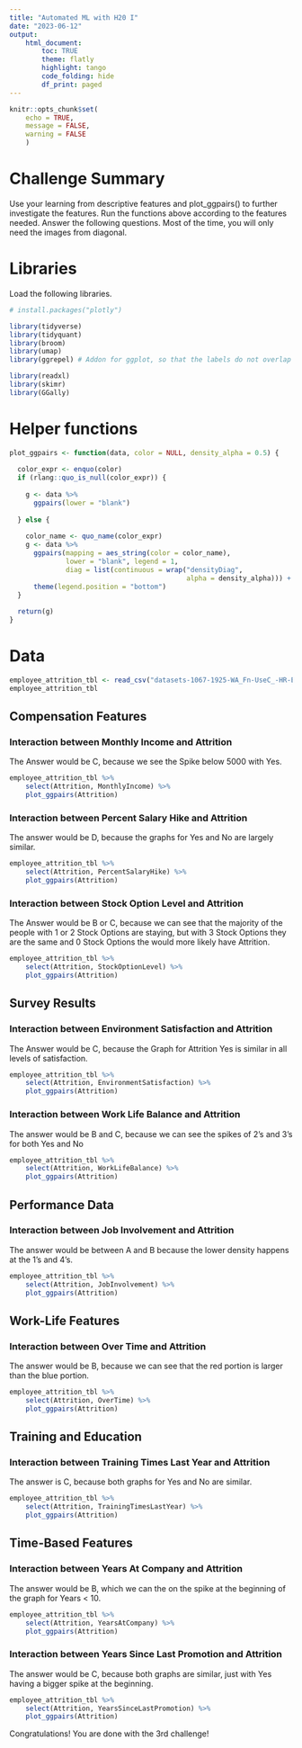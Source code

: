 ```yaml
---
title: "Automated ML with H20 I"
date: "2023-06-12"
output: 
    html_document:
        toc: TRUE
        theme: flatly
        highlight: tango
        code_folding: hide
        df_print: paged
---
```


```r
knitr::opts_chunk$set(
    echo = TRUE,
    message = FALSE,
    warning = FALSE
    )
```

# Challenge Summary

Use your learning from descriptive features and plot_ggpairs() to further investigate the features. Run the functions above according to the features needed. Answer the following questions. Most of the time, you will only need the images from diagonal.

# Libraries

Load the following libraries. 


```r
# install.packages("plotly")

library(tidyverse)
library(tidyquant)
library(broom)
library(umap)
library(ggrepel) # Addon for ggplot, so that the labels do not overlap

library(readxl)
library(skimr)
library(GGally)

```

# Helper functions


```r
plot_ggpairs <- function(data, color = NULL, density_alpha = 0.5) {
  
  color_expr <- enquo(color)
  if (rlang::quo_is_null(color_expr)) {
    
    g <- data %>%
      ggpairs(lower = "blank") 
    
  } else {
    
    color_name <- quo_name(color_expr)
    g <- data %>%
      ggpairs(mapping = aes_string(color = color_name), 
              lower = "blank", legend = 1,
              diag = list(continuous = wrap("densityDiag", 
                                            alpha = density_alpha))) +
      theme(legend.position = "bottom")
  }
  
  return(g)
}
```

# Data

```r
employee_attrition_tbl <- read_csv("datasets-1067-1925-WA_Fn-UseC_-HR-Employee-Attrition.csv")
employee_attrition_tbl
```

## Compensation Features

### Interaction between Monthly Income and Attrition

The Answer would be C, because we see the Spike below 5000 with Yes.
```r
employee_attrition_tbl %>%
    select(Attrition, MonthlyIncome) %>%
    plot_ggpairs(Attrition)
```

### Interaction between Percent Salary Hike and Attrition

The answer would be D, because the graphs for Yes and No are largely similar.
```r
employee_attrition_tbl %>%
    select(Attrition, PercentSalaryHike) %>%
    plot_ggpairs(Attrition)
```

### Interaction between Stock Option Level and Attrition

The Answer would be B or C, because we can see that the majority of the people with 1 or 2 Stock Options are staying, but with 3 Stock Options they are the same and 0 Stock Options the would more likely have Attrition.
```r
employee_attrition_tbl %>%
    select(Attrition, StockOptionLevel) %>%
    plot_ggpairs(Attrition)
```

## Survey Results

### Interaction between Environment Satisfaction and Attrition

The Answer would be C, because the Graph for Attrition Yes is similar in all levels of satisfaction.

```r
employee_attrition_tbl %>%
    select(Attrition, EnvironmentSatisfaction) %>%
    plot_ggpairs(Attrition)
```

### Interaction between Work Life Balance and Attrition

The answer would be B and C, because we can see the spikes of 2's and 3's for both Yes and No
```r
employee_attrition_tbl %>%
    select(Attrition, WorkLifeBalance) %>%
    plot_ggpairs(Attrition)
```
## Performance Data

### Interaction between Job Involvement and Attrition

The answer would be between A and B because the lower density happens at the 1's and 4's.
```r
employee_attrition_tbl %>%
    select(Attrition, JobInvolvement) %>%
    plot_ggpairs(Attrition)
```
## Work-Life Features

### Interaction between Over Time and Attrition

The answer would be B, because we can see that the red portion is larger than the blue portion.
```r
employee_attrition_tbl %>%
    select(Attrition, OverTime) %>%
    plot_ggpairs(Attrition)
```
## Training and Education

### Interaction between Training Times Last Year and Attrition

The answer is C, because both graphs for Yes and No are similar.
```r
employee_attrition_tbl %>%
    select(Attrition, TrainingTimesLastYear) %>%
    plot_ggpairs(Attrition)
```
## Time-Based Features

### Interaction between Years At Company and Attrition

The answer would be B, which we can the on the spike at the beginning of the graph for Years < 10.
```r
employee_attrition_tbl %>%
    select(Attrition, YearsAtCompany) %>%
    plot_ggpairs(Attrition)
```
### Interaction between Years Since Last Promotion and Attrition

The answer would be C, because both graphs are similar, just with Yes having a bigger spike at the beginning.
```r
employee_attrition_tbl %>%
    select(Attrition, YearsSinceLastPromotion) %>%
    plot_ggpairs(Attrition)
```

Congratulations! You are done with the 3rd challenge!